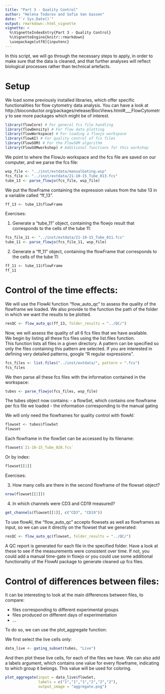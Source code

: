 ```yaml
---
title: "Part 3 - Quality Control"
author: "Helena Todorov and Sofie Van Gassen"
date: "`r Sys.Date()`"
output: rmarkdown::html_vignette
vignette: >
  %\VignetteIndexEntry{Part 3 - Quality Control}
  %\VignetteEngine{knitr::rmarkdown}
  \usepackage[utf8]{inputenc}
---
```


In this script, we will go through the necessary steps to apply, in order to 
make sure that the data is cleaned, and that further analyses will reflect
biological processes rather than technical artefacts.

# Setup

We load some previously installed libraries, which offer specific
functionalities for flow cytometry data analysis. You can have a look at
http://bioconductor.org/packages/release/BiocViews.html#___FlowCytometry
to see more packages which might be of interest.

```r
library(flowCore) # For general fcs file handling
library(flowDensity) # For flow data plotting
library(flowWorkspace) # For loading a flowjo workspace
library(flowAI) # For quality control of fcs files
library(FlowSOM) # For the FlowSOM algorithm
library(FlowSOMworkshop) # Additional functions for this workshop
```

We point to where the FlowJo workspace and the fcs file are saved on our 
computer, and we parse the fcs file:

```r
wsp_file <- "../inst/extdata/manualGating.wsp"
fcs_file <- "../inst/extdata/21-10-15_Tube_013.fcs"
tube_13 <- parse_flowjo(fcs_file, wsp_file)
```

We put the flowFrame containing the expression values from the tube 13
in a variable called "ff_13".

```r
ff_13 <- tube_13$flowFrame
```

Exercises:

1) Generate a "tube_11" object, containing the flowjo result that corresponds
to the cells of the tube 11:
```r
fcs_file_11 <- "../inst/extdata/21-10-15_Tube_011.fcs"
tube_11 <- parse_flowjo(fcs_file_11, wsp_file)
```

2) Generate a "ff_11" object, containing the flowFrame that corresponds
to the cells of the tube 11:
```r
ff_11 <- tube_11$flowFrame
ff_11
```


# Control of the time effects:

We will use the FlowAI function "flow_auto_qc" to assess the quality of the
flowframe we loaded. We also provide to the function the path of the 
folder in which we want the results to be plotted.
```r
resQC <- flow_auto_qc(ff_13, folder_results = "../QC/")
```

Now, we will assess the quality of all 6 fcs files that we have available.  
We begin by listing all these fcs files using the list.files function.  
This function lists all files in a given directory. A pattern can be specified 
so only the files containing this pattern are selected. If you are interested 
in defining very detailed patterns, google "R regular expressions".

```r
fcs_files <- list.files("../inst/extdata/", pattern = ".fcs")
fcs_files
```

We then parse all these fcs files with the information contained in the 
workspace:

```r
tubes <- parse_flowjo(fcs_files, wsp_file)
```

The tubes object now contains:
- a flowSet, which contains one flowframe per fcs file we loaded
- the information corresponding to the manual gating

We will only need the flowframes for quality control with flowAI:

```r
flowset <- tubes$flowSet
flowset
```

Each flowframe in the flowSet can be accessed by its filename:

```r
flowset$`21-10-15_Tube_028.fcs`
```

Or by index:

```r
flowset[[1]]
```

Exercises:

3) How many cells are there in the second flowframe of the flowset object?
```r
nrow(flowset[[2]])
```

4) In which channels were CD3 and CD19 measured?
```r
get_channels(flowset[[1]], c("CD3", "CD19"))
```

To use flowAI, the "flow_auto_qc" accepts flowsets as well as flowframes 
as input, so we can use it directly on the flowset that we generated:

```r
resQC <- flow_auto_qc(flowset, folder_results = "../QC/")
```

A QC report is generated for each file in the specified folder. 
Have a look at these to see if the measurements were consistent over time. If not,
you could add a manual time-gate in flowjo or you could use some additional
functionality of the FlowAI package to generate cleaned up fcs files.

# Control of differences between files:

It can be interesting to look at the main differences between files, to compare:

- files corresponding to different experimental groups
- files produced on different days of experimentation
- ...

To do so, we can use the plot_aggregate function:

We first select the live cells only:

```r
data_live <- gating_subset(tubes, "Live")
```

And then plot these live cells, for each of the files we have.
We can also add a labels argument, which contains one value for every flowframe,
indicating to which group it belongs. This value will be used for coloring.

```r
plot_aggregate(input = data_live$flowSet, 
               labels = c("1","1","1","2","2","2"),
               output_image = "aggregate.png")
```

